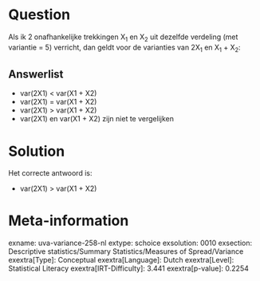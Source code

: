 Question
========

Als ik 2 onafhankelijke trekkingen X~1~ en X~2~ uit dezelfde verdeling
(met variantie = 5) verricht, dan geldt voor de varianties van 2X~1~ en
X~1~ + X~2~:

Answerlist
----------

* var(2X1) < var(X1 + X2)
* var(2X1) = var(X1 + X2)
* var(2X1) > var(X1 + X2)
* var(2X1) en var(X1 + X2) zijn niet te vergelijken

Solution
========

Het correcte antwoord is: 

* var(2X1) > var(X1 + X2)

Meta-information
================
exname: uva-variance-258-nl
extype: schoice
exsolution: 0010
exsection: Descriptive statistics/Summary Statistics/Measures of Spread/Variance
exextra[Type]: Conceptual
exextra[Language]: Dutch
exextra[Level]: Statistical Literacy
exextra[IRT-Difficulty]: 3.441
exextra[p-value]: 0.2254
